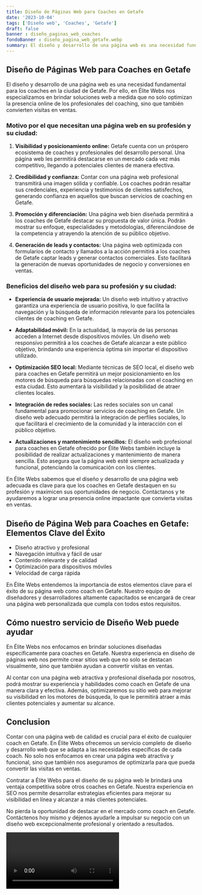```yaml
---
title: Diseño de Páginas Web para Coaches en Getafe
date: '2023-10-04'
tags: ['Diseño web', 'Coaches', 'Getafe']
draft: false
banner : diseño_paginas_web_coaches
fondoBanner : diseño_pagina_web_getafe.webp
summary: El diseño y desarrollo de una página web es una necesidad fundamental para los coaches en la ciudad de Getafe. Por ello, en Élite Webs nos especializamos en brindar soluciones web a medida que no solo optimizan la presencia online de los profesionales del coaching, sino que también convierten visitas en ventas.
---
```


## Diseño de Páginas Web para Coaches en Getafe

El diseño y desarrollo de una página web es una necesidad fundamental para los coaches en la ciudad de Getafe. Por ello, en Élite Webs nos especializamos en brindar soluciones web a medida que no solo optimizan la presencia online de los profesionales del coaching, sino que también convierten visitas en ventas.

### Motivo por el que necesitan una página web en su profesión y su ciudad:

1. **Visibilidad y posicionamiento online:** Getafe cuenta con un próspero ecosistema de coaches y profesionales del desarrollo personal. Una página web les permitirá destacarse en un mercado cada vez más competitivo, llegando a potenciales clientes de manera efectiva.

2. **Credibilidad y confianza:** Contar con una página web profesional transmitirá una imagen sólida y confiable. Los coaches podrán resaltar sus credenciales, experiencia y testimonios de clientes satisfechos, generando confianza en aquellos que buscan servicios de coaching en Getafe.

3. **Promoción y diferenciación:** Una página web bien diseñada permitirá a los coaches de Getafe destacar su propuesta de valor única. Podrán mostrar su enfoque, especialidades y metodologías, diferenciándose de la competencia y atrayendo la atención de su público objetivo.

4. **Generación de leads y contactos:** Una página web optimizada con formularios de contacto y llamados a la acción permitirá a los coaches de Getafe captar leads y generar contactos comerciales. Esto facilitará la generación de nuevas oportunidades de negocio y conversiones en ventas.

### Beneficios del diseño web para su profesión y su ciudad:

- **Experiencia de usuario mejorada:** Un diseño web intuitivo y atractivo garantiza una experiencia de usuario positiva, lo que facilita la navegación y la búsqueda de información relevante para los potenciales clientes de coaching en Getafe.

- **Adaptabilidad móvil:** En la actualidad, la mayoría de las personas acceden a Internet desde dispositivos móviles. Un diseño web responsivo permitirá a los coaches de Getafe alcanzar a este público objetivo, brindando una experiencia óptima sin importar el dispositivo utilizado.

- **Optimización SEO local:** Mediante técnicas de SEO local, el diseño web para coaches en Getafe permitirá un mejor posicionamiento en los motores de búsqueda para búsquedas relacionadas con el coaching en esta ciudad. Esto aumentará la visibilidad y la posibilidad de atraer clientes locales.

- **Integración de redes sociales:** Las redes sociales son un canal fundamental para promocionar servicios de coaching en Getafe. Un diseño web adecuado permitirá la integración de perfiles sociales, lo que facilitará el crecimiento de la comunidad y la interacción con el público objetivo.

- **Actualizaciones y mantenimiento sencillos:** El diseño web profesional para coaches en Getafe ofrecido por Élite Webs también incluye la posibilidad de realizar actualizaciones y mantenimiento de manera sencilla. Esto asegura que la página web esté siempre actualizada y funcional, potenciando la comunicación con los clientes.

En Élite Webs sabemos que el diseño y desarrollo de una página web adecuada es clave para que los coaches en Getafe destaquen en su profesión y maximicen sus oportunidades de negocio. Contáctanos y te ayudaremos a lograr una presencia online impactante que convierta visitas en ventas.

<GifSeo />

<Cta />

## Diseño de Página Web para Coaches en Getafe: Elementos Clave del Éxito

- Diseño atractivo y profesional
- Navegación intuitiva y fácil de usar
- Contenido relevante y de calidad
- Optimización para dispositivos móviles
- Velocidad de carga rápida

En Élite Webs entendemos la importancia de estos elementos clave para el éxito de su página web como coach en Getafe. Nuestro equipo de diseñadores y desarrolladores altamente capacitados se encargará de crear una página web personalizada que cumpla con todos estos requisitos.

## Cómo nuestro servicio de Diseño Web puede ayudar

En Élite Webs nos enfocamos en brindar soluciones diseñadas específicamente para coaches en Getafe. Nuestra experiencia en diseño de páginas web nos permite crear sitios web que no solo se destacan visualmente, sino que también ayudan a convertir visitas en ventas.

Al contar con una página web atractiva y profesional diseñada por nosotros, podrá mostrar su experiencia y habilidades como coach en Getafe de una manera clara y efectiva. Además, optimizaremos su sitio web para mejorar su visibilidad en los motores de búsqueda, lo que le permitirá atraer a más clientes potenciales y aumentar su alcance.

## Conclusion

Contar con una página web de calidad es crucial para el éxito de cualquier coach en Getafe. En Élite Webs ofrecemos un servicio completo de diseño y desarrollo web que se adapta a las necesidades específicas de cada coach. No solo nos enfocamos en crear una página web atractiva y funcional, sino que también nos aseguramos de optimizarla para que pueda convertir las visitas en ventas.

Contratar a Élite Webs para el diseño de su página web le brindará una ventaja competitiva sobre otros coaches en Getafe. Nuestra experiencia en SEO nos permite desarrollar estrategias eficientes para mejorar su visibilidad en línea y alcanzar a más clientes potenciales.

No pierda la oportunidad de destacar en el mercado como coach en Getafe. Contáctenos hoy mismo y déjenos ayudarle a impulsar su negocio con un diseño web excepcionalmente profesional y orientado a resultados.

<Video />

<CtaBot job='Coaches' city='Getafe'/>

<Gmaps query='Getafe+españa+maps' />